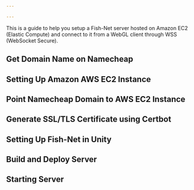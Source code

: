```yaml
---

---
```



<ProcessHeader title={title} publishDate={publishDate} kind={kind}/>


This is a guide to help you setup a Fish-Net server hosted on Amazon EC2 (Elastic Compute) and connect to it from a WebGL client through WSS (WebSocket Secure).

## Get Domain Name on Namecheap

## Setting Up Amazon AWS EC2 Instance

## Point Namecheap Domain to AWS EC2 Instance

## Generate SSL/TLS Certificate using Certbot

## Setting Up Fish-Net in Unity

## Build and Deploy Server

## Starting Server